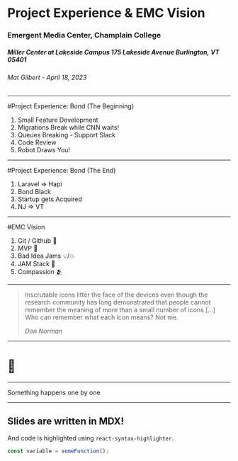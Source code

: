 <SlidePage next="page-2">

<Cover>

# Project Experience &amp; EMC Vision

### Emergent Media Center, Champlain College

##### Miller Center at Lakeside Campus 175 Lakeside Avenue Burlington, VT 05401

###### Mat Gilbert - April 18, 2023

</Cover>

---

#Project Experience: Bond (The Beginning)

1. Small Feature Development
1. Migrations Break while CNN waits!
1. Queues Breaking - Support Slack
1. Code Review
1. Robot Draws You!
---

#Project Experience: Bond (The End)

1. Laravel => Hapi
1. Bond Black
1. Startup gets Acquired
1. NJ => VT

---

#EMC Vision

1. Git / Github 🐙
1. MVP 🎯
1. Bad Idea Jams 💡/💥
1. JAM Stack 🚀
1. Compassion 🫂


---

> Inscrutable icons litter the face of the devices even though the research
> community has long demonstrated that people cannot remember the meaning of
> more than a small number of icons […] Who can remember what each icon
> means? Not me.
>
> <cite>Don Norman</cite>

---

# 🤫

---

<Steps>
  <Step>Something</Step>
  <Step>happens</Step>
  <Step>one</Step>
  <Step>by</Step>
  <Step>one</Step>
</Steps>

---

## Slides are written in MDX!

And code is highlighted using `react-syntax-highlighter`.

```js
const variable = someFunction();
```

</SlidePage>
